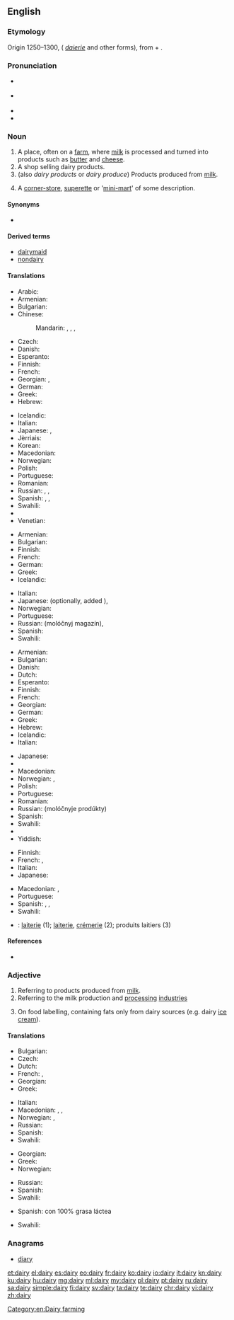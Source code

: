 ==English==
{{wikipedia}}

===Etymology===
Origin 1250–1300, ({{etyl|enm|en}} ''[[daierie]]'' and other forms), from {{term|dey||dairymaid}} + {{term|-ery}}.

===Pronunciation===
* {{a|UK}} {{IPA|/ˈdɛəɹi/}}
* {{a|US}} {{IPA|/ˈdɛɹi/|[ˈdeɪ.ɻi]}}
* {{audio|en-us-dairy.ogg|Audio (US)}}
* {{rhymes|ɛəɹi}}

===Noun===
{{en-noun|dairies}}

# A place, often on a [[farm]], where [[milk]] is processed and turned into products such as [[butter]] and [[cheese]].
# A shop selling dairy products.
# (also ''dairy products'' or ''dairy produce'') Products produced from [[milk]].
# {{context|New Zealand|lang=en}} A [[corner-store]], [[superette]] or '[[mini-mart]]' of some description.

====Synonyms====
* {{l/en|milkhouse}}

====Derived terms====
* [[dairymaid]]
* [[nondairy]]

====Translations====
{{trans-top|place, where milk is processed}}
* Arabic: {{t|ar|ملبنة|f|tr=malbana|sc=Arab}}
* Armenian: {{t|hy|կաթնարան|sc=Armn}}
* Bulgarian: {{t+|bg|мандра|f}}
* Chinese:
*: Mandarin: {{t+|cmn|奶牛場|sc=Hani}}, {{t|cmn|奶牛场|tr=nǎiniúchǎng|sc=Hani}}, {{t|cmn|乳牛場|sc=Hani}}, {{t|cmn|乳牛场|tr=rǔniúchǎng|sc=Hani}}
* Czech: {{t+|cs|mlékárna|f}}
* Danish: {{t|da|mejeri|n}}
* Esperanto: {{t|eo|fromaĝfarejo}}
* Finnish: {{t|fi|meijeri}}
* French: {{t+|fr|laiterie|f}}
* Georgian: {{t|ka|ერბო-კარაქის ქარხანა|tr=erbo-karak'is k'arxana|sc=Geor}}, {{t|ka|რძის ფერმა|tr=rjis p'erma|sc=Geor}}
* German: {{t+|de|Molkerei|f}}
* Greek: {{t+|el|γαλακτοκομείο|n|tr=galaktokomeío}}
* Hebrew: {{t+|he|מחלבה|f|tr=makhlava|sc=Hebr}}
{{trans-mid}}
* Icelandic: {{t+|is|mjólkurbú|n}}
* Italian: {{t|it|caseificio|m}}
* Japanese: {{t+|ja|牧場|tr=ぼくじょう, bokujō}}, {{t|ja|酪農|tr=らくのう, rakunō|sc=Jpan}}
* Jèrriais: {{t|roa-jer|lait'tie|f}}
* Korean: {{t|ko|낙농공장|tr=nagnong gongjang|sc=Kore}}
* Macedonian: {{t|mk|млекарница|f|tr=mlekárnica}}
* Norwegian: {{t|no|meieri|n}}
* Polish: {{t|pl|mleczarnia|f}}
* Portuguese: {{t|pt|leitaria|f}}
* Romanian: {{t|ro|untărie|f}}
* Russian: {{t+|ru|маслобойня|f|tr=maslobójnja|sc=Cyrl}}, {{t+|ru|маслодельня|f|tr=maslodél'nja|sc=Cyrl}}, {{t|ru|молочная ферма|f|tr=molóčnaja férma|sc=Cyrl}}
* Spanish: {{t+|es|granja|f}}, {{t|es|granja lechera|f}}, {{t+|es|establo|m}}
* Swahili: {{trreq|sw}}
* {{trreq|tr}}
* Venetian: {{t|vec|caxèl|m}}
{{trans-bottom}}

{{trans-top|shop selling dairy products}}
* Armenian: {{t|hy|կաթնատուն|sc=Armn}}
* Bulgarian: {{t|bg|млекарница|f}}
* Finnish: {{t+|fi|maitokauppa}}
* French: {{t+|fr|crémerie}}
* German: {{t|de|Milchladen|m}}
* Greek: {{t+|el|γαλακτοπωλείο|n|tr=galaktopoleío}}
* Icelandic: {{t+|is|mjólkurbúð|f}}
{{trans-mid}}
* Italian: {{t+|it|latteria|f}}
* Japanese: {{t|ja|牛乳屋|tr=gyūnyūya}} (optionally, added {{l|ja|さん|tr=san}}), {{t|ja|牛乳販売店|tr=gyūnyūhanbaiten}} 
* Norwegian: {{t|no|melkebutikk|m}}
* Portuguese: {{t|pt|leitaria|f}}
* Russian: {{t+|ru|молочный}} {{t+|ru|магазин|m}} (molóčnyj magazín), {{t+|ru|молочная|f|tr=molóčnaja}}
* Spanish: {{t|es|lechería|f}}
* Swahili: {{trreq|sw}}
{{trans-bottom}}

{{trans-top|products produced from milk}}
* Armenian: {{t|hy|կաթնամթերք|sc=Armn}}
* Bulgarian: {{t|bg|млечни произведения}}
* Danish: {{t|da|mejeriprodukt|n}}
* Dutch: {{t+|nl|zuivel|m}}
* Esperanto: {{t|eo|laktaĵoj|p}}
* Finnish: {{t|fi|maitotuote|p|alt=maitotuotteet}}
* French: {{t+|fr|laitages|m-p}}
* Georgian: {{t|ka|რძის პროდუქტები|p|tr=rjis produk'tebi|sc=Geor}}
* German: {{t|de|Molkereiprodukte|p}}
* Greek: {{t+|el|γαλακτοκομικά|n-p|tr=galaktokomiká}}
* Hebrew: {{t|he|מוצרי חלב|m-p|tr=mutzrei khalav}}
* Icelandic: {{t|is|mjólkurafurðir|f}}
* Italian: {{t+|it|latticini|m-p}}
{{trans-mid}}
* Japanese: {{t|ja|乳製品|tr=nyūseihin}}
* {{trreq|ko}}
* Macedonian: {{t|mk|млечни производи|m-p|tr=mléčni proízvodi}}
* Norwegian: {{t|no|meieriprodukter|n}}, {{t|no|melkeprodukter|n}}
* Polish: {{t+|pl|nabiał|m}}
* Portuguese: {{t|pt|lacticínios|p}}
* Romanian: {{t|ro|lactate|p}}
* Russian: {{l/ru|молочные}} {{t+|ru|продукты|p}} (molóčnyje prodúkty)
* Spanish: {{t|es|lácteos|m-p}}
* Swahili: {{trreq|sw}}
* {{trreq|tr}}
* Yiddish: {{t|yi|מילכיקס|n|tr=milkhiks|sc=Hebr}}
{{trans-bottom}}

{{trans-top|corner-store, superette or 'mini-mart' of some description}}
* Finnish: {{t+|fi|lähikauppa}}
* French: {{t|fr|alimentation générale|f}}, {{qualifier|Canada}} {{t+|fr|dépanneur|m}}
* Italian: {{t+|it|alimentari|m}}
* Japanese: {{t+|ja|コンビニ|tr=konbini}}
{{trans-mid}}
* Macedonian: {{t|mk|гранап|m|tr=gránap}}, {{t|mk|бакалница|f|tr=bakálnica}}
* Portuguese: {{t|pt|mercearia|f}}
* Spanish: {{qualifier|Mexico}} {{t|es|tiendita|f}}, {{t|es|minisúper|m}}, {{t|es|supercito|f}}
* Swahili: {{t+|sw|shajara}}
{{trans-bottom}}

{{checktrans-top|to be checked}}
* {{ttbc|fr}}: [[laiterie]] {{f}} (1); [[laiterie]], [[crémerie]] (2); produits laitiers {{m-p}} (3)
{{trans-mid}}
{{trans-bottom}}

====References====
* {{R:American Heritage 2006}}

===Adjective===
{{en-adj|-}}

# Referring to products produced from [[milk]].
# Referring to the milk production and [[processing]] [[industries]]
# {{context|British|lang=en}} On food labelling, containing fats only from dairy sources (e.g. dairy [[ice cream]]).

====Translations====
{{trans-top|referring to products produced from milk}}
* Bulgarian: {{t+|bg|млечен}}
* Czech: {{t+|cs|mléčný|m}}
* Dutch: {{t|nl|zuivel-}}
* French: {{t+|fr|laitier|m}}, {{t+|fr|laitière|f}}
* Georgian: {{t|ka|რძის|tr=rjis|sc=Geor}}
* Greek: {{t+|el|γαλακτοκομικός|m|tr=galaktokomikós}}
{{trans-mid}}
* Italian: {{t|it|caseario}}
* Macedonian: {{t|mk|млечен|m|tr=mléčen}}, {{t|mk|млечна|f|tr=mléčna}}, {{t|mk|млечно|n|tr=mléčno}}
* Norwegian: {{t|no|meieri-}}, {{t|no|melke-}}
* Russian: {{t+|ru|молочный|tr=molóčnyj}}
* Spanish: {{t+|es|lácteo}}
* Swahili: {{t+|sw|shajara}}
{{trans-bottom}}

{{trans-top|referring to the milk production and processing industries}}
* Georgian: {{t|ka|რძის|tr=rjis|sc=Geor}}
* Greek: {{t+|el|γαλακτοκομικός|m|tr=galaktokomikós}}
* Norwegian: {{t|no|meieri-}}
{{trans-mid}}
* Russian: {{t+|ru|молочный|tr=molóčnyj}}
* Spanish: {{t+|es|lácteo}}
* Swahili: {{t+|sw|shajara}}
{{trans-bottom}}

{{trans-top|on food labelling, containing fats only from dairy sources}}
* Spanish: con 100% grasa láctea
{{trans-mid}}
* Swahili: {{t+|sw|shajara}}
{{trans-bottom}}

===Anagrams===
* [[diary#English|diary]]

[[Category:en:Dairy farming]]

[[et:dairy]]
[[el:dairy]]
[[es:dairy]]
[[eo:dairy]]
[[fr:dairy]]
[[ko:dairy]]
[[io:dairy]]
[[it:dairy]]
[[kn:dairy]]
[[ku:dairy]]
[[hu:dairy]]
[[mg:dairy]]
[[ml:dairy]]
[[my:dairy]]
[[pl:dairy]]
[[pt:dairy]]
[[ru:dairy]]
[[sa:dairy]]
[[simple:dairy]]
[[fi:dairy]]
[[sv:dairy]]
[[ta:dairy]]
[[te:dairy]]
[[chr:dairy]]
[[vi:dairy]]
[[zh:dairy]]